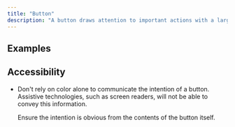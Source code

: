 ```yaml
---
title: "Button"
description: "A button draws attention to important actions with a large selectable surface."
---
```


## Examples

<ComponentPreview title="Buttons" component="button" variant="button" />

## Accessibility

- Don't rely on color alone to communicate the intention of a button. Assistive technologies, such as screen readers, will not be able to convey this information. 

  Ensure the intention is obvious from the contents of the button itself.
